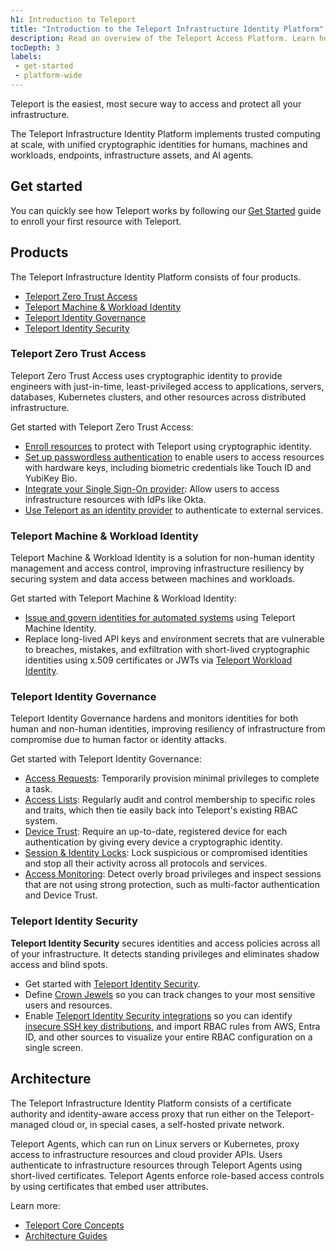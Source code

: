 ```yaml
---
h1: Introduction to Teleport
title: "Introduction to the Teleport Infrastructure Identity Platform"
description: Read an overview of the Teleport Access Platform. Learn how to implement Zero Trust Security across all your infrastructure for enhanced protection and streamlined access control.
tocDepth: 3
labels:
 - get-started
 - platform-wide
---
```


Teleport is the easiest, most secure way to access and protect all your infrastructure.

The Teleport Infrastructure Identity Platform implements trusted computing at
scale, with unified cryptographic identities for humans, machines and workloads,
endpoints, infrastructure assets, and AI agents. 

## Get started

You can quickly see how Teleport works by following our [Get
Started](./get-started.mdx) guide to enroll your first resource with Teleport.

## Products

The Teleport Infrastructure Identity Platform consists of four products.

- [Teleport Zero Trust Access](#teleport-zero-trust-access)
- [Teleport Machine & Workload Identity](#teleport-machine--workload-identity)
- [Teleport Identity Governance](#teleport-identity-governance)
- [Teleport Identity Security](#teleport-identity-security)

### Teleport Zero Trust Access

Teleport Zero Trust Access uses cryptographic identity to provide engineers with
just-in-time, least-privileged access to applications, servers, databases,
Kubernetes clusters, and other resources across distributed infrastructure. 

Get started with Teleport Zero Trust Access:

- [Enroll resources](enroll-resources/agents/agents.mdx) to protect with Teleport using
  cryptographic identity.
- [Set up passwordless authentication](admin-guides/access-controls/guides/passwordless.mdx)
  to enable users to access resources with hardware keys, including biometric
  credentials like Touch ID and YubiKey Bio.
- [Integrate your Single Sign-On provider](zero-trust-access/sso/sso.mdx): Allow users
  to access infrastructure resources with IdPs like Okta.
- [Use Teleport as an identity provider](admin-guides/access-controls/idps/saml-guide.mdx) to
  authenticate to external services.

### Teleport Machine & Workload Identity

Teleport Machine & Workload Identity is a solution for non-human identity
management and access control, improving infrastructure resiliency by securing
system and data access between machines and workloads.

Get started with Teleport Machine & Workload Identity:

- [Issue and govern identities for automated systems](machine-workload-identity/machine-id/introduction.mdx) using Teleport Machine Identity.
- Replace long-lived API keys and environment secrets that are vulnerable to breaches, mistakes, and exfiltration with short-lived cryptographic identities using x.509 certificates or JWTs via [Teleport Workload Identity](machine-workload-identity/workload-identity/introduction.mdx).

### Teleport Identity Governance

Teleport Identity Governance hardens and monitors identities for both human and
non-human identities, improving resiliency of infrastructure from compromise due
to human factor or identity attacks.

Get started with Teleport Identity Governance:

- [Access Requests](identity-governance/access-requests/access-requests.mdx): Temporarily
  provision minimal privileges to complete a task.
- [Access Lists](identity-governance/access-lists/access-lists.mdx): Regularly audit and
  control membership to specific roles and traits, which then tie easily back
  into Teleport's existing RBAC system.
- [Device Trust](identity-governance/device-trust/device-trust.mdx): Require an up-to-date,
  registered device for each authentication by giving every device a
  cryptographic identity. 
- [Session & Identity Locks](identity-governance/locking.mdx): Lock
  suspicious or compromised identities and stop all their activity across all
  protocols and services.
- [Access Monitoring](identity-governance/access-monitoring.mdx): Detect overly
  broad privileges and inspect sessions that are not using strong protection,
  such as multi-factor authentication and Device Trust.

### Teleport Identity Security

**Teleport Identity Security** secures identities and access policies across all
of your infrastructure. It detects standing privileges and eliminates shadow
access and blind spots. 

- Get started with [Teleport Identity Security](identity-security/teleport-policy.mdx).
- Define [Crown Jewels](identity-security/crown-jewels.mdx) so you can track changes to your most sensitive users and resources.
- Enable [Teleport Identity Security integrations](identity-security/integrations/integrations.mdx) so you can identify [insecure SSH key distributions](identity-security/integrations/ssh-keys-scan.mdx), and import RBAC rules from AWS, Entra ID, and other sources to visualize your entire RBAC configuration on a single screen. 

## Architecture

The Teleport Infrastructure Identity Platform consists of a certificate authority and
identity-aware access proxy that run either on the Teleport-managed cloud or, in
special cases, a self-hosted private network. 

Teleport Agents, which can run on Linux servers or Kubernetes, proxy access to
infrastructure resources and cloud provider APIs. Users authenticate to
infrastructure resources through Teleport Agents using short-lived certificates.
Teleport Agents enforce role-based access controls by using certificates that embed user attributes.

Learn more:

- [Teleport Core Concepts](./core-concepts.mdx)
- [Architecture Guides](./reference/architecture/architecture.mdx)
